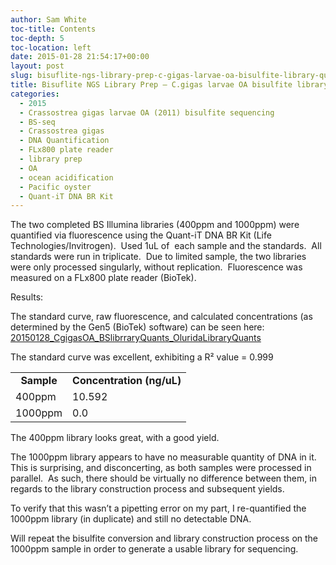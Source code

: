 ```yaml
---
author: Sam White
toc-title: Contents
toc-depth: 5
toc-location: left
date: 2015-01-28 21:54:17+00:00
layout: post
slug: bisuflite-ngs-library-prep-c-gigas-larvae-oa-bisulfite-library-quantification
title: Bisuflite NGS Library Prep – C.gigas larvae OA bisulfite library quantification
categories:
  - 2015
  - Crassostrea gigas larvae OA (2011) bisulfite sequencing
  - BS-seq
  - Crassostrea gigas
  - DNA Quantification
  - FLx800 plate reader
  - library prep
  - OA
  - ocean acidification
  - Pacific oyster
  - Quant-iT DNA BR Kit
---
```


The two completed BS Illumina libraries (400ppm and 1000ppm) were quantified via fluorescence using the Quant-iT DNA BR Kit (Life Technologies/Invitrogen).  Used 1uL of  each sample and the standards.  All standards were run in triplicate.  Due to limited sample, the two libraries were only processed singularly, without replication.  Fluorescence was measured on a FLx800 plate reader (BioTek).



Results:

The standard curve, raw fluorescence, and calculated concentrations (as determined by the Gen5 (BioTek) software) can be seen here: [20150128_CgigasOA_BSlibrraryQuants_OluridaLibraryQuants](https://docs.google.com/spreadsheets/d/1Aw37LJaitJVHMT7E66vC_ChFqGgT2UaCM9WegK5zgtw/edit?usp=sharing)

The standard curve was excellent, exhibiting a R² value = 0.999



<table >
<tbody >
<tr >

<td style="text-align: center;" >**Sample**
</td>

<td style="text-align: center;" >**Concentration (ng/uL)**
</td>
</tr>
<tr >

<td >400ppm
</td>

<td >10.592
</td>
</tr>
<tr >

<td >1000ppm
</td>

<td >0.0
</td>
</tr>
</tbody>
</table>



The 400ppm library looks great, with a good yield.

The 1000ppm library appears to have no measurable quantity of DNA in it.  This is surprising, and disconcerting, as both samples were processed in parallel.  As such, there should be virtually no difference between them, in regards to the library construction process and subsequent yields.

To verify that this wasn't a pipetting error on my part, I re-quantified the 1000ppm library (in duplicate) and still no detectable DNA.

Will repeat the bisulfite conversion and library construction process on the 1000ppm sample in order to generate a usable library for sequencing.
